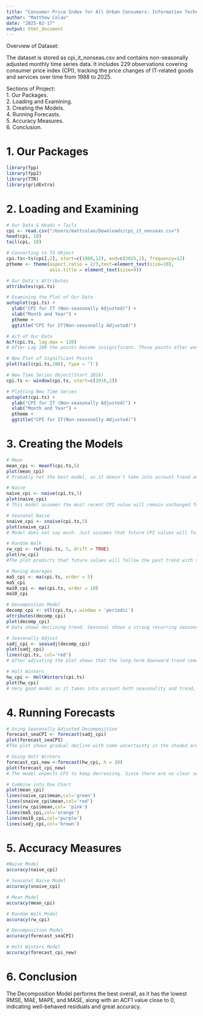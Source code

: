 ```yaml
---
title: "Consumer Price Index for All Urban Consumers: Information Technology, Hardware and Services in U.S. City Average"
author: "Matthew Colao"
date: "2025-02-17"
output: html_document
---
```

Overview of Dataset: 
  
The dataset is stored as cpi_it_nonseas.csv and contains non-seasonally adjusted monthly time series data.
It includes 229 observations covering consumer price index (CPI), tracking the price changes of IT-related goods and services over time from 1988 to 2025.

Sections of Project:  
1. Our Packages.   
2. Loading and Examining.   
3. Creating the Models.   
4. Running Forecasts.   
5. Accuracy Measures.   
6. Conclusion. 

# 1. Our Packages
```r
library(fpp)
library(fpp2)
library(TTR)
library(gridExtra)

```

# 2. Loading and Examining 
```r
# Our Data & Heads + Tails
cpi <- read.csv("/Users/mattcolao/Downloads/cpi_it_nonseas.csv")
head(cpi, 10)
tail(cpi, 10)

# Converting to TS Object
cpi.ts<-ts(cpi[,2], start=c(1988,12), end=c(2025,1), frequency=12)
ptheme <- theme(aspect.ratio = 2/3,text=element_text(size=10), 
                axis.title = element_text(size=9))

# Our Data's Attributes
attributes(cpi.ts)

# Examining the Plot of Our Data
autoplot(cpi.ts) + 
  ylab("CPI for IT (Non-seasonally Adjusted)") +
  xlab("Month and Year") +
  ptheme +
  ggtitle("CPI for IT(Non-seasonally Adjusted)")
```
```r
# Acf of Our Data
Acf(cpi.ts, lag.max = 120)
# After Lag 108 the points become insignificant. Those points after won't be included for further analysis.
```

```r
# New Plot of Significant Points
plot(tail(cpi.ts,108), type = 'l')

# New Time Series Object(Start 2016)
cpi.ts <- window(cpi.ts, start=c(2016,1))

# Plotting New Time Series
autoplot(cpi.ts) + 
  ylab("CPI for IT (Non-seasonally Adjusted)") +
  xlab("Month and Year") +
  ptheme +
  ggtitle("CPI for IT(Non-seasonally Adjusted)")
```

# 3. Creating the Models 
```r
# Mean 
mean_cpi <- meanf(cpi.ts,5)
plot(mean_cpi) 
# Probably not the best model, as it doesn't take into account trend and seasonality as well as the fact the values are always decreasing and show no volatility, meaning the mean value will not be accurate in the slightest. Very large confidence band.

# Naive
naive_cpi <- naive(cpi.ts,5)
plot(naive_cpi)
# This model assumes the most recent CPI value will remain unchanged for future periods, resulting in a flat forecast line with increasing uncertainty, however not as bad as the mean forecast.

# Seasonal Naive
snaive_cpi <- snaive(cpi.ts,5)
plot(snaive_cpi)
# Model does not say much. Just assumes that future CPI values will follow the same seasonal pattern as the corresponding periods from the previous year. 

# Random Walk
rw_cpi <- rwf(cpi.ts, 5, drift = TRUE)
plot(rw_cpi)
#The plot predicts that future values will follow the past trend with some uncertainty, as shown by the shaded confidence intervals.

# Moving Averages
ma5_cpi <- ma(cpi.ts, order = 5)
ma5_cpi
ma10_cpi <- ma(cpi.ts, order = 10)
ma10_cpi
```

```r
# Decompostion Model
decomp_cpi <- stl(cpi.ts,s.window = 'periodic')
attributes(decomp_cpi)
plot(decomp_cpi)
# Data shows declining trend. Seasonal shows a strong recurring seasonal pattern. Trend shows downward slope wih slight stability. Remainder shows an ideal set of random shocks affecting CPI.  

# Seasonally Adjust
sadj_cpi <- seasadj(decomp_cpi)
plot(sadj_cpi)
lines(cpi.ts, col='red')
# After adjusting the plot shows that the long-term downward trend remains while short-term fluctuations are smoothed out.
```

```r
# Holt Winters
hw_cpi <- HoltWinters(cpi.ts)
plot(hw_cpi) 
# Very good model as it takes into account both seasonality and trend, tracking both well with only some fluctuations. Good for forecasting. 

```

# 4. Running Forecasts 
```r
# Using Seasonally Adjusted Decomposition
forecast_seaCPI <- forecast(sadj_cpi)
plot(forecast_seaCPI)
#The plot shows gradual decline with some uncertainty in the shaded area. No seasonality involved. 

# Using Holt Winters
forecast_cpi_new <-forecast(hw_cpi, h = 10)
plot(forecast_cpi_new)
# The model expects CPI to keep decreasing. Since there are no clear seasonal patterns, the drop seems to be caused by long-term trends rather than repeating cycles. Looks more accurate than the previous model indicated by the small shaded area.
```

```r
# Combine into One Chart
plot(mean_cpi)
lines(naive_cpi$mean,col='green')
lines(snaive_cpi$mean,col='red')
lines(rw_cpi$mean,col= 'pink')
lines(ma5_cpi,col='orange')
lines(ma10_cpi,col='purple')
lines(sadj_cpi,col='brown')

```

# 5. Accuracy Measures 
```r
#Naive Model
accuracy(naive_cpi)

# Seasonal Naive Model
accuracy(snaive_cpi)

# Mean Model
accuracy(mean_cpi)

# Random Walk Model
accuracy(rw_cpi)

# Decomposition Model
accuracy(forecast_seaCPI)

# Holt Winters Model
accuracy(forecast_cpi_new)
```

# 6. Conclusion
The Decomposition Model performs the best overall, as it has the lowest RMSE, MAE, MAPE, and MASE, along with an ACF1 value close to 0, indicating well-behaved residuals and great accuracy. 
